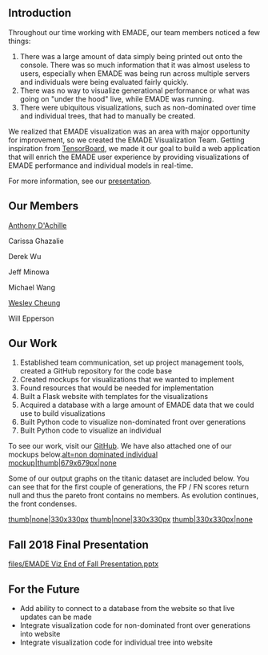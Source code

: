 == Introduction ==
Throughout our time working with EMADE, our team members noticed a few things:
# There was a large amount of data simply being printed out onto the console. There was so much information that it was almost useless to users, especially when EMADE was being run across multiple servers and individuals were being evaluated fairly quickly.
# There was no way to visualize generational performance or what was going on "under the hood" live, while EMADE was running.
# There were ubiquitous visualizations, such as non-dominated over time and individual trees, that had to manually be created.
We realized that EMADE visualization was an area with major opportunity for improvement, so we created the EMADE Visualization Team. Getting inspiration from [https://www.tensorflow.org/guide/summaries_and_tensorboard TensorBoard], we made it our goal to build a web application that will enrich the EMADE user experience by providing visualizations of EMADE performance and individual models in real-time.

For more information, see our [https://docs.google.com/presentation/d/1GmVkhqaNKKppg7FIXKeVuxq458Idu02Rsrw1NmMVRao/edit?usp=sharing presentation].

== Our Members ==
[[User:Adachille3|Anthony D'Achille]]

Carissa Ghazalie

Derek Wu

Jeff Minowa

Michael Wang

[[User:Wcheung8|Wesley Cheung]]

Will Epperson

== Our Work ==
# Established team communication, set up project management tools, created a GitHub repository for the code base
# Created mockups for visualizations that we wanted to implement
# Found resources that would be needed for implementation
# Built a Flask website with templates for the visualizations
# Acquired a database with a large amount of EMADE data that we could use to build visualizations
# Built Python code to visualize non-dominated front over generations
# Built Python code to visualize an individual
To see our work, visit our [https://github.gatech.edu/adachille3/emade-viz GitHub]. We have also attached one of our mockups below.[[files/Non-dominated-individual.png|alt=non dominated individual mockup|thumb|679x679px|none]]

Some of our output graphs on the titanic dataset are included below. You can see that for the first couple of generations, the FP / FN scores return null and thus the pareto front contains no members. As evolution continues, the front condenses. 

[[files/1st front.png|thumb|none|330x330px]]
[[files/Front 2.png|thumb|none|330x330px]]
[[files/3rd front.png|thumb|330x330px|none]]

== Fall 2018 Final Presentation ==
[[files/EMADE Viz End of Fall Presentation.pptx]]

== For the Future ==
* Add ability to connect to a database from the website so that live updates can be made
* Integrate visualization code for non-dominated front over generations into website
* Integrate visualization code for individual tree into website